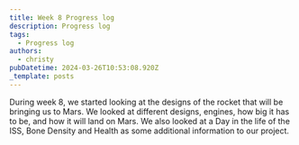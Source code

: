 ```yaml
---
title: Week 8 Progress log
description: Progress log
tags:
  - Progress log
authors:
  - christy
pubDatetime: 2024-03-26T10:53:08.920Z
_template: posts
---
```


During week 8, we started looking at the designs of the rocket that will be bringing us to Mars. We looked at different designs, engines, how big it has to be, and how it will land on Mars. We also looked at a Day in the life of the ISS, Bone Density and Health as some additional information to our project.
